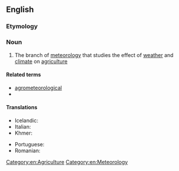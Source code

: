 ==English==

===Etymology===
{{prefix|agro|meteorology|lang=en}}

===Noun===
{{en-noun|-}}

# The branch of [[meteorology]] that studies the effect of [[weather]] and [[climate]] on [[agriculture]]

====Related terms====
* [[agrometeorological]]
* {{l|en|agrometeorologist}}

====Translations====
{{trans-top|branch of meteorology dealing with agriculture}}
* Icelandic: {{t|is|búveðurfræði|f}}
* Italian: {{t+|it|agrometeorologia|f}}
* Khmer: {{t|km|កសិឧតុវិទ្យា|sc=Khmr|tr=ka’se’ u’to’ vityie}}
{{trans-mid}}
* Portuguese: {{t|pt|agrometeorologia|f}}
* Romanian: {{t+|ro|agrometeorologie|f}}
{{trans-bottom}}

[[Category:en:Agriculture]]
[[Category:en:Meteorology]]
